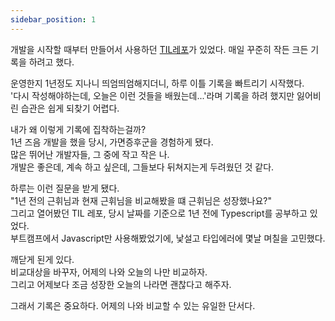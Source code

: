 ```yaml
---
sidebar_position: 1
---
```


개발을 시작할 때부터 만들어서 사용하던 [TIL레포](https://github.com/Geuni620/TIL)가 있었다.
매일 꾸준히 작든 크든 기록을 하려고 했다.

운영한지 1년정도 지나니 띄엄띄엄해지더니, 하루 이틀 기록을 빠트리기 시작했다.  
'다시 작성해야하는데, 오늘은 이런 것들을 배웠는데...'라며 기록을 하려 했지만 잃어비린 습관은 쉽게 되찾기 어렵다.

내가 왜 이렇게 기록에 집착하는걸까?  
1년 즈음 개발을 했을 당시, 가면증후군을 경험하게 됐다.  
많은 뛰어난 개발자들, 그 중에 작고 작은 나.  
개발은 좋은데, 계속 하고 싶은데, 그들보다 뒤쳐지는게 두려웠던 것 같다.

하루는 이런 질문을 받게 됐다.  
"1년 전의 근휘님과 현재 근휘님을 비교해봤을 떄 근휘님은 성장했나요?"  
그리고 열어봤던 TIL 레포, 당시 날짜를 기준으로 1년 전에 Typescript를 공부하고 있었다.  
부트캠프에서 Javascript만 사용해봤었기에, 낯설고 타입에러에 몇날 며칠을 고민했다.

깨닫게 된게 있다.  
비교대상을 바꾸자, 어제의 나와 오늘의 나만 비교하자.  
그리고 어제보다 조금 성장한 오늘의 나라면 괜찮다고 해주자.

그래서 기록은 중요하다. 어제의 나와 비교할 수 있는 유일한 단서다.
